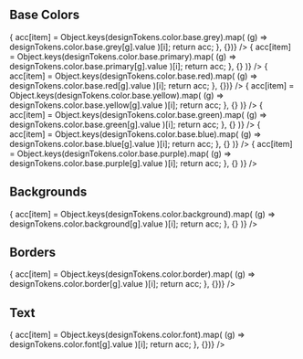 
<Meta title="Foundation/Colors" />

## Base Colors

<ColorPalette>
  <ColorItem
    title="color-base-white"
    subtitle="White"
    colors={[designTokens.color.base.white.value]}
  />
  <ColorItem
    title="color-base-black"
    subtitle="Black"
    colors={[designTokens.color.base.black.value]}
  />
  <ColorItem
    title="color-base-magenta"
    subtitle="Black"
    colors={[designTokens.color.base.magenta.value]}
  />
  <ColorItem
    title="color-base-grey"
    subtitle="Grey"
    colors={Object.keys(designTokens.color.base.grey).reduce((acc, item, i) => {
      acc[item] = Object.keys(designTokens.color.base.grey).map(
        (g) => designTokens.color.base.grey[g].value
      )[i];
      return acc;
    }, {})}
  />
  <ColorItem
    title="color-base-primary"
    subtitle="Primary"
    colors={Object.keys(designTokens.color.base.primary).reduce(
      (acc, item, i) => {
        acc[item] = Object.keys(designTokens.color.base.primary).map(
          (g) => designTokens.color.base.primary[g].value
        )[i];
        return acc;
      },
      {}
    )}
  />
  <ColorItem
    title="color-base-red"
    subtitle="Red"
    colors={Object.keys(designTokens.color.base.red).reduce((acc, item, i) => {
      acc[item] = Object.keys(designTokens.color.base.red).map(
        (g) => designTokens.color.base.red[g].value
      )[i];
      return acc;
    }, {})}
  />
  <ColorItem
    title="color-base-yellow"
    subtitle="Primary"
    colors={Object.keys(designTokens.color.base.yellow).reduce(
      (acc, item, i) => {
        acc[item] = Object.keys(designTokens.color.base.yellow).map(
          (g) => designTokens.color.base.yellow[g].value
        )[i];
        return acc;
      },
      {}
    )}
  />
  <ColorItem
    title="color-base-green"
    subtitle="Green"
    colors={Object.keys(designTokens.color.base.green).reduce(
      (acc, item, i) => {
        acc[item] = Object.keys(designTokens.color.base.green).map(
          (g) => designTokens.color.base.green[g].value
        )[i];
        return acc;
      },
      {}
    )}
  />
  <ColorItem
    title="color-base-blue"
    subtitle="Blue"
    colors={Object.keys(designTokens.color.base.blue).reduce(
      (acc, item, i) => {
        acc[item] = Object.keys(designTokens.color.base.blue).map(
          (g) => designTokens.color.base.blue[g].value
        )[i];
        return acc;
      },
      {}
    )}
  />
  <ColorItem
    title="color-base-purple"
    subtitle="Purple"
    colors={Object.keys(designTokens.color.base.purple).reduce(
      (acc, item, i) => {
        acc[item] = Object.keys(designTokens.color.base.purple).map(
          (g) => designTokens.color.base.purple[g].value
        )[i];
        return acc;
      },
      {}
    )}
  />

</ColorPalette>

## Backgrounds

<ColorPalette>
  <ColorItem
    title="Backgrounds"
    subtitle="used for backgrounds"
    colors={Object.keys(designTokens.color.background).reduce(
      (acc, item, i) => {
        acc[item] = Object.keys(designTokens.color.background).map(
          (g) => designTokens.color.background[g].value
        )[i];
        return acc;
      },
      {}
    )}
  />
</ColorPalette>

## Borders

<ColorPalette>
  <ColorItem
    title="Backgrounds"
    subtitle="used for borders"
    colors={Object.keys(designTokens.color.border).reduce((acc, item, i) => {
      acc[item] = Object.keys(designTokens.color.border).map(
        (g) => designTokens.color.border[g].value
      )[i];
      return acc;
    }, {})}
  />
</ColorPalette>

## Text

<ColorPalette>
  <ColorItem
    title="Text"
    subtitle="used for text"
    colors={Object.keys(designTokens.color.font).reduce((acc, item, i) => {
      acc[item] = Object.keys(designTokens.color.font).map(
        (g) => designTokens.color.font[g].value
      )[i];
      return acc;
    }, {})}
  />
</ColorPalette>
